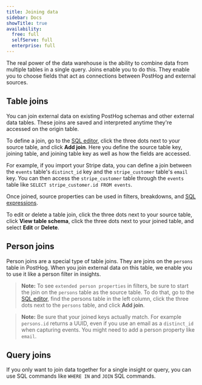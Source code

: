 ```yaml
---
title: Joining data
sidebar: Docs
showTitle: true
availability:
  free: full
  selfServe: full
  enterprise: full
---
```


The real power of the data warehouse is the ability to combine data from multiple tables in a single query. Joins enable you to do this. They enable you to choose fields that act as connections between PostHog and external sources. 

## Table joins

You can join external data on existing PostHog schemas and other external data tables. These joins are saved and interpreted anytime they're accessed on the origin table. 

To define a join, go to the [SQL editor](https://app.posthog.com/sql), click the three dots next to your source table, and click **Add join**. Here you define the source table key, joining table, and joining table key as well as how the fields are accessed.

For example, if you import your Stripe data, you can define a join between the `events` table's `distinct_id` key and the `stripe_customer` table's `email` key. You can then access the `stripe_customer` table through the `events` table like `SELECT stripe_customer.id FROM events`. 


<ProductScreenshot
    imageLight="https://res.cloudinary.com/dmukukwp6/image/upload/join_light_9b369cc72f.png" 
    imageDark="https://res.cloudinary.com/dmukukwp6/image/upload/join_dark_41d32574ec.png"
    alt="Create a join" 
    classes="rounded"
/>

Once joined, source properties can be used in filters, breakdowns, and [SQL expressions](/docs/sql/expressions).

To edit or delete a table join, click the three dots next to your source table, click **View table schema**, click the three dots next to your joined table, and select **Edit** or **Delete**.

## Person joins

Person joins are a special type of table joins. They are joins on the `persons` table in PostHog. When you join external data on this table, we enable you to use it like a person filter in insights. 

> **Note:** To see `extended person properties` in filters, be sure to start the join on the `persons` table as the source table. To do that, go to the [SQL editor](https://app.posthog.com/sql), find the persons table in the left column, click the three dots next to the `persons` table, and click **Add join**.

<ProductScreenshot
    imageLight="https://res.cloudinary.com/dmukukwp6/image/upload/p_light_b0d3101335.png" 
    imageDark="https://res.cloudinary.com/dmukukwp6/image/upload/p_dark_fc9634f06e.png"
    alt="Filter on joined person properties" 
    classes="rounded"
/>

> **Note:** Be sure that your joined keys actually match. For example `persons.id` returns a UUID, even if you use an email as a `distinct_id` when capturing events. You might need to add a person property  like `email`. 

## Query joins

If you only want to join data together for a single insight or query, you can use SQL commands like `WHERE IN` and `JOIN` SQL commands.


<QueryJoinExample />
